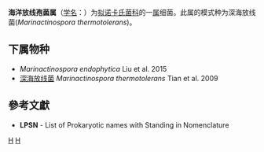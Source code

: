 {{Automatic taxobox
| taxon = Marinactinospora
| authority = Tian et al. 2009
| type species = 深海放线菌<br>Marinactinospora thermotolerans
| type species authority = Tian et al. 2009
}}
'''海洋放线孢菌属'''（[[学名|学名]]：{{lang|la|''Marinactinospora''}}）为[[拟诺卡氏菌科|拟诺卡氏菌科]]的一[[属|属]]细菌。此属的模式种为深海放线菌(''Marinactinospora thermotolerans'')。

==下属物种==
* ''Marinactinospora endophytica'' Liu et al. 2015
* [[深海放线菌|深海放线菌]] ''Marinactinospora thermotolerans'' Tian et al. 2009

==參考文獻==
{{reflist}}
* '''LPSN''' - List of Prokaryotic names with Standing in Nomenclature

{{taxonbar}}

[[Category:_拟诺卡氏菌科|H]]
[[Category:_2009年描述的分类群|H]]